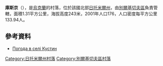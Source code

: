 {{coord|49|56|12|N|28|28|27|E|scale:30000|display=title}}

'''庫斯京'''（{{lang-uk|Кустин}}），是[[烏克蘭|烏克蘭]]的村落，位於該國北部[[日托米爾州|日托米爾州]]，由[[別爾基切夫區|別爾基切夫區]]負責管轄，面積1.31平方公里，海拔高度243米，2001年人口176，人口密度每平方公里133.94人。

==參考資料== 
* [http://weather.in.ua/ua/zhitomirskaja/12874 Погода в селі Кустин] {{Wayback|url=http://weather.in.ua/ua/zhitomirskaja/12874 |date=20111219164245 }}

{{DEFAULTSORT:Кустин}}
[[Category:日托米爾州村落|Category:日托米爾州村落]]
[[Category:別爾基切夫區村落|Category:別爾基切夫區村落]]


{{Zhytomyr-geo-stub}}